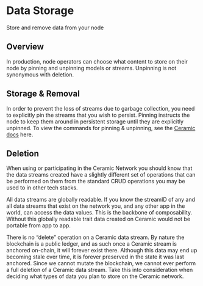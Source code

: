 # Data Storage
Store and remove data from your node

## Overview
In production, node operators can choose what content to store on their node by pinning and unpinning models or streams. Unpinning is not synonymous with deletion.

## Storage & Removal
In order to prevent the loss of streams due to garbage collection, you need to explicitly pin the streams that you wish to persist. Pinning instructs the node to keep them around in persistent storage until they are explicitly unpinned. To view the commands for pinning & unpinning, see the [Ceramic docs](https://developers.ceramic.network/build/javascript/pinning/#pin-a-stream-while-creating-it) here.

## Deletion
When using or participating in the Ceramic Network you should know that the data streams created have a slightly different set of operations that can be performed on them from the standard CRUD operations you may be used to in other tech stacks.

All data streams are globally readable.  If you know the streamID of any and all data streams that exist on the network you, and any other app in the world, can access the data values.  This is the backbone of composability.  Without this globally readable trait data created on Ceramic would not be portable from app to app.

There is no “delete” operation on a Ceramic data stream.  By nature the blockchain is a public ledger, and as such once a Ceramic stream is anchored on-chain, it will forever exist there.  Although this data may end up becoming stale over time, it is forever preserved in the state it was last anchored.  Since we cannot mutate the blockchain, we cannot ever perform a full deletion of a Ceramic data stream.  Take this into consideration when deciding what types of data you plan to store on the Ceramic network.